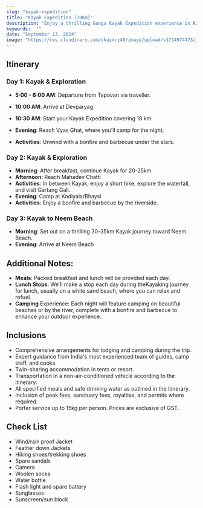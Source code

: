```yaml
---
slug: "kayak-expedition"
title: "Kayak Expedition (70Km)"
description: "Enjoy a thrilling Ganga Kayak Expedition experience in Rishikesh, where the waters rage and hearts pound."  
keywords:  ""  
date: "September 13, 2024"
image: "https://res.cloudinary.com/dkuixrz40/image/upload/v1734974473/img-3501.jpg"
---
```


## Itinerary
### Day 1: Kayak & Exploration
* **5:00 - 6:00 AM**: Departure from Tapovan via traveller.
* **10:00 AM**: Arrive at Devparyag.
* **10:30 AM**: Start your Kayak Expedition covering 18 km.

* **Evening**: Reach Vyas Ghat, where you'll camp for the night.

* **Activities**: Unwind with a bonfire and barbecue under
the stars.

### Day 2: Kayak & Exploration
* **Morning**: After breakfast, continue Kayak for 20-25km.
* **Afternoon**: Reach Mahadev Chatti
* **Activities**: In between Kayak, enjoy a short hike, explore the waterfall, and visit Gartang Gali.
* **Evening**: Camp at Kodiyala/Bhaysi
* **Activities**: Enjoy a bonfire and barbecue by the riverside.

### Day 3: Kayak to Neem Beach
* **Morning**: Set out on a thrilling 30-35km Kayak journey toward Neem Beach.
* **Evening**: Arrive at Neem Beach



## Additional Notes:
* **Meals**: Packed breakfast and lunch will be provided each day.
* **Lunch Stops**: We'll make a stop each day during theKayaking journey for lunch, usually on a white sand beach, where you can relax and refuel.
* **Camping** Experience: Each night will feature camping on beautiful beaches or by the river, complete with a bonfire and barbecue to enhance your outdoor experience.


## Inclusions

* Comprehensive arrangements for lodging and camping during the trip.
* Expert guidance from India's most experienced team of guides, camp staff, and cooks.
* Twin-sharing accommodation in tents or resort.
* Transportation in a non-air-conditioned vehicle according to the itinerary.
* All specified meals and safe drinking water as outlined in the itinerary.
* Inclusion of peak fees, sanctuary fees, royalties, and permits where required.
* Porter service up to 15kg per person. Prices are exclusive of GST.


## Check List
* Wind/rain proof Jacket
* Feather down Jackets
* Hiking shoes/trekking shoes
* Spare sandals
* Camera
* Woolen socks
* Water bottle
* Flash light and spare battery
* Sunglasses
* Sunscreen/sun block
